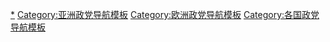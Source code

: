{{Navbox
|name  = 塞浦路斯政党
|title = {{flagicon|Cyprus}} [[塞浦路斯政党列表|塞浦路斯政党]]
|bodyclass = hlist

|group1 = [[众议院 (塞浦路斯)|众议院]]（56）
|list1  = 
* [[民主大会党]] (18)
* [[劳动人民进步党]] (16)
* [[民主党 (塞浦路斯)|民主党]] (9)
* [[社会民主运动]] (3)
* [[公民联盟 (塞浦路斯)|公民联盟]] (3)
* [[团结运动]] (3)
* [[生态和环境保护运动]] (2)
* [[民族人民阵线 (塞浦路斯)|民族人民阵线]] (2)

|group2 = [[欧洲议会]]（6）
|list2  = 
* [[劳动人民进步党]] (2)
* [[民主大会党]] (1)
* [[民主党 (塞浦路斯)|民主党]] (1)
* [[社会民主运动]] (1)
* [[团结运动]] (1)

|group3 = 其他政党
|list3  = 
* [[塞浦路斯社会生态运动]]
* [[新国际主义左翼]]
* [[人民社会主义运动]]
* [[联合民主人士]]
* [[工人民主 (塞浦路斯)|工人民主]]
| below = 
* [[塞浦路斯政治]]
* [[各国执政党列表]]
* [[Portal:政治|政治专题]]
}}<noinclude>
[[Category:塞浦路斯政党|*]]
[[Category:亚洲政党导航模板]]
[[Category:欧洲政党导航模板]]
[[Category:各国政党导航模板]]
</noinclude>